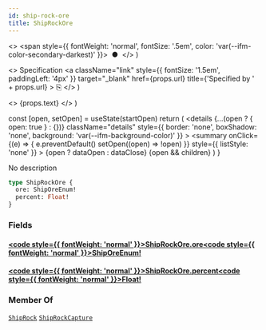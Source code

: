 ```yaml
---
id: ship-rock-ore
title: ShipRockOre
---
```


  <>
    <span style={{ fontWeight: 'normal', fontSize: '.5em', color: 'var(--ifm-color-secondary-darkest)' }}>
      &nbsp;●&nbsp;
    </span>
  </>
)

  <>
    Specification
    <a
      className="link"
      style={{ fontSize: '1.5em', paddingLeft: '4px' }}
      target="_blank"
      href={props.url}
      title={'Specified by ' + props.url}
    >
      ⎘
    </a>
  </>
)

  <>
    <span className={props.class}>{props.text}</span>
  </>
)


  const [open, setOpen] = useState(startOpen)
  return (
    <details
      {...(open ? { open: true } : {})}
      className="details"
      style={{ border: 'none', boxShadow: 'none', background: 'var(--ifm-background-color)' }}
    >
      <summary
        onClick={(e) => {
          e.preventDefault()
          setOpen((open) => !open)
        }}
        style={{ listStyle: 'none' }}
      >
        {open ? dataOpen : dataClose}
      </summary>
      {open && children}
    </details>
  )
}

No description

```graphql
type ShipRockOre {
  ore: ShipOreEnum!
  percent: Float!
}
```

### Fields

#### [<code style={{ fontWeight: 'normal' }}>ShipRockOre.<b>ore</b></code>](#)<Bullet />[<code style={{ fontWeight: 'normal' }}><b>ShipOreEnum!</b></code>](/api/types/enums/ship-ore-enum.mdx) <Badge class="badge badge--secondary badge--non_null" text="non-null"/> <Badge class="badge badge--secondary " text="enum"/>

#### [<code style={{ fontWeight: 'normal' }}>ShipRockOre.<b>percent</b></code>](#)<Bullet />[<code style={{ fontWeight: 'normal' }}><b>Float!</b></code>](/api/types/scalars/float.mdx) <Badge class="badge badge--secondary badge--non_null" text="non-null"/> <Badge class="badge badge--secondary " text="scalar"/>

### Member Of

[`ShipRock`](/api/types/objects/ship-rock.mdx) <Badge class="badge badge--secondary badge--relation" text="object"/><Bullet />[`ShipRockCapture`](/api/types/objects/ship-rock-capture.mdx) <Badge class="badge badge--secondary badge--relation" text="object"/>
